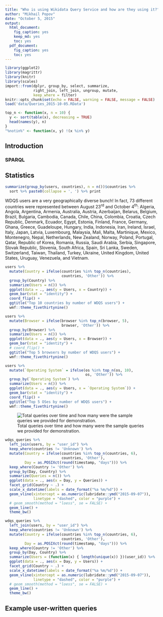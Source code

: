```yaml
---
title: "Who is using Wikidata Query Service and how are they using it?"
author: "Mikhail Popov"
date: "October 5, 2015"
output:
  html_document:
    fig_caption: yes
    keep_md: yes
    toc: yes
  pdf_document:
    fig_caption: yes
    toc: yes
---
```


```r
library(ggplot2)
library(magrittr)
library(knitr)
library(scales)
import::from(dplyr, group_by, select, summarize,
             right_join, left_join, ungroup, mutate,
             keep_where = filter)
knitr::opts_chunk$set(echo = FALSE, warning = FALSE, message = FALSE)
load('data/Queries_2015-10-05.RData')
```

```r
top_n <- function(x, n = 10) {
  y <- sort(table(x), decreasing = TRUE)
  head(names(y), n)
}
"%notin%" <- function(x, y) !(x %in% y)
```

## Introduction

### SPARQL

## Statistics

```r
summarize(group_by(users, countries), n = n())$countries %>%
  sort %>% paste0(collapse = ', ') %>% print
```

WDQS users are a very geographically diverse bunch! In fact, 73 different countries were represented between August 23<sup>rd</sup> and October 4<sup>th</sup>: Algeria, Angola, Argentina, Armenia, Australia, Austria, Azerbaijan, Belarus, Belgium, Brazil, Bulgaria, Cambodia, Canada, Chile, China, Colombia, Croatia, Czech Republic, Denmark, Ecuador, Egypt, Estonia, Finland, France, Germany, Ghana, Greece, Guadeloupe, Hungary, India, Indonesia, Iran, Ireland, Israel, Italy, Japan, Latvia, Luxembourg, Malaysia, Mali, Malta, Martinique, Mexico, Montenegro, Nepal, Netherlands, New Zealand, Norway, Poland, Portugal, Qatar, Republic of Korea, Romania, Russia, Saudi Arabia, Serbia, Singapore, Slovak Republic, Slovenia, South Africa, Spain, Sri Lanka, Sweden, Switzerland, Taiwan, Thailand, Turkey, Ukraine, United Kingdom, United States, Uruguay, Venezuela, and Vietnam.

```r
users %>%
  mutate(Country = ifelse(countries %in% top_n(countries),
                          countries, 'Other')) %>%
  group_by(Country) %>%
  summarize(Users = n()) %>%
  ggplot(data = ., aes(y = Users, x = Country)) +
  geom_bar(stat = "identity") +
  coord_flip() +
  ggtitle("Top 10 countries by number of WDQS users") +
  wmf::theme_fivethirtynine()
```

```r
users %>%
  mutate(Browser = ifelse(browser %in% top_n(browser, 5),
                          browser, 'Other')) %>%
  group_by(Browser) %>%
  summarize(Users = n()) %>%
  ggplot(data = ., aes(y = Users, x = Browser)) +
  geom_bar(stat = "identity") +
  # coord_flip() +
  ggtitle("Top 5 browsers by number of WDQS users") +
  wmf::theme_fivethirtynine()
```

```r
users %>%
  mutate(`Operating System` = ifelse(os %in% top_n(os, 10),
                                     os, 'Other')) %>%
  group_by(`Operating System`) %>%
  summarize(Users = n()) %>%
  ggplot(data = ., aes(y = Users, x = `Operating System`)) +
  geom_bar(stat = "identity") +
  coord_flip() +
  ggtitle("Top 5 OSes by number of WDQS users") +
  wmf::theme_fivethirtynine()
```

![Total queries over time and how many were the sample queries we provided for demonstration.](figures/queries.png)

```r
wdqs_queries %>%
  left_join(users, by = "user_id") %>%
  keep_where(countries != 'Unknown') %>%
  mutate(Country = ifelse(countries %in% top_n(countries, 6),
                          countries, 'Other'),
         Day = as.POSIXct(round(timestamp, "days"))) %>%
  keep_where(Country != 'Other') %>%
  group_by(Day, Country) %>%
  summarize(Queries = n()) %>%
  ggplot(data = ., aes(x = Day, y = Queries)) +
  facet_grid(Country ~ .) +
  scale_x_datetime(labels = date_format("%a %m/%d")) +
  geom_vline(xintercept = as.numeric(lubridate::ymd("2015-09-07")),
             linetype = "dashed", color = "purple") +
  # geom_smooth(method = "loess", se = FALSE) +
  geom_line() +
  theme_bw()
```

```r
wdqs_queries %>%
  left_join(users, by = "user_id") %>%
  keep_where(countries != 'Unknown') %>%
  mutate(Country = ifelse(countries %in% top_n(countries, 6),
                          countries, 'Other'),
         Day = as.POSIXct(round(timestamp, "days"))) %>%
  keep_where(Country != 'Other') %>%
  group_by(Day, Country) %>%
  summarize(Users = (function(x) { length(unique(x)) })(user_id)) %>%
  ggplot(data = ., aes(x = Day, y = Users)) +
  facet_grid(Country ~ .) +
  scale_x_datetime(labels = date_format("%a %m/%d")) +
  geom_vline(xintercept = as.numeric(lubridate::ymd("2015-09-07")),
             linetype = "dashed", color = "purple") +
  # geom_smooth(method = "loess", se = FALSE) +
  geom_line() +
  theme_bw()
```

## Example user-written queries
